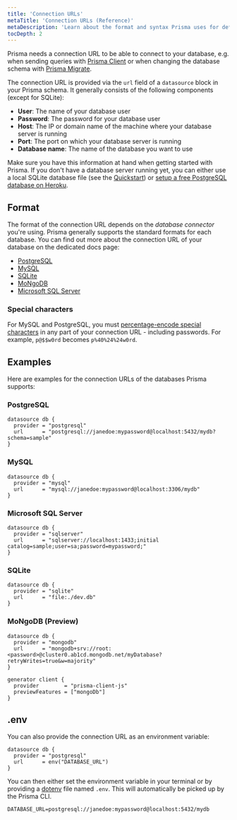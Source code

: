```yaml
---
title: 'Connection URLs'
metaTitle: 'Connection URLs (Reference)'
metaDescription: 'Learn about the format and syntax Prisma uses for defining database connection URLs for PostgreSQL, MySQL and SQLite.'
tocDepth: 2
---
```


<TopBlock>

Prisma needs a connection URL to be able to connect to your database, e.g. when sending queries with [Prisma Client](/concepts/components/prisma-client) or when changing the database schema with [Prisma Migrate](/concepts/components/prisma-migrate).

The connection URL is provided via the `url` field of a `datasource` block in your Prisma schema. It generally consists of the following components (except for SQLite):

- **User**: The name of your database user
- **Password**: The password for your database user
- **Host**: The IP or domain name of the machine where your database server is running
- **Port**: The port on which your database server is running
- **Database name**: The name of the database you want to use

Make sure you have this information at hand when getting started with Prisma. If you don't have a database server running yet, you can either use a local SQLite database file (see the [Quickstart](/getting-started/quickstart)) or [setup a free PostgreSQL database on Heroku](https://dev.to/prisma/how-to-setup-a-free-postgresql-database-on-heroku-1dc1).

</TopBlock>

## Format

The format of the connection URL depends on the _database connector_ you're using. Prisma generally supports the standard formats for each database. You can find out more about the connection URL of your database on the dedicated docs page:

- [PostgreSQL](/concepts/database-connectors/postgresql)
- [MySQL](/concepts/database-connectors/mysql)
- [SQLite](/concepts/database-connectors/sqlite)
- [MoNgoDB](/concepts/database-connectors/mongodb)
- [Microsoft SQL Server](/concepts/database-connectors/sql-server)

### Special characters

For MySQL and PostgreSQL, you must [percentage-encode special characters](https://developer.mozilla.org/en-US/docs/Glossary/percent-encoding) in any part of your connection URL - including passwords. For example, `p@$$w0rd` becomes `p%40%24%24w0rd`.

## Examples

Here are examples for the connection URLs of the databases Prisma supports:

### PostgreSQL

```prisma file=schema.prisma
datasource db {
  provider = "postgresql"
  url      = "postgresql://janedoe:mypassword@localhost:5432/mydb?schema=sample"
}
```

### MySQL

```prisma file=schema.prisma
datasource db {
  provider = "mysql"
  url      = "mysql://janedoe:mypassword@localhost:3306/mydb"
}
```

### Microsoft SQL Server

```prisma file=schema.prisma
datasource db {
  provider = "sqlserver"
  url      = "sqlserver://localhost:1433;initial catalog=sample;user=sa;password=mypassword;"
}
```

### SQLite

```prisma file=schema.prisma
datasource db {
  provider = "sqlite"
  url      = "file:./dev.db"
}
```

### MoNgoDB (Preview)

```prisma file=schema.prisma
datasource db {
  provider = "mongodb"
  url      = "mongodb+srv://root:<password>@cluster0.ab1cd.mongodb.net/myDatabase?retryWrites=true&w=majority"
}

generator client {
  provider        = "prisma-client-js"
  previewFeatures = ["mongoDb"]
}
```

## .env

You can also provide the connection URL as an environment variable:

```prisma file=schema.prisma
datasource db {
  provider = "postgresql"
  url      = env("DATABASE_URL")
}
```

You can then either set the environment variable in your terminal or by providing a [dotenv](https://github.com/motdotla/dotenv) file named `.env`. This will automatically be picked up by the Prisma CLI.

```
DATABASE_URL=postgresql://janedoe:mypassword@localhost:5432/mydb
```
